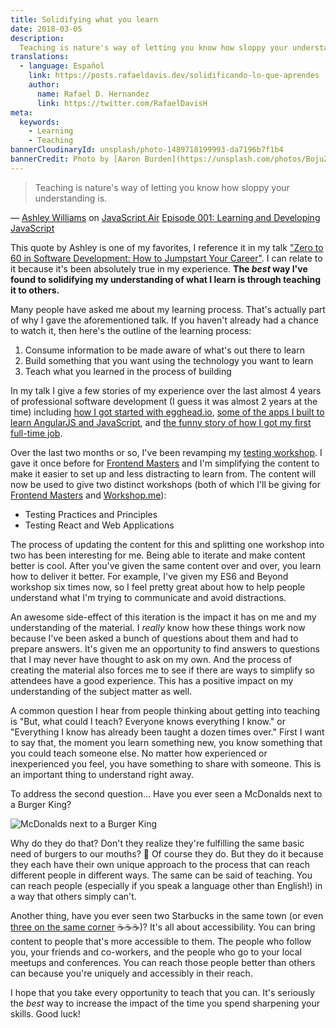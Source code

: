 ```yaml
---
title: Solidifying what you learn
date: 2018-03-05
description:
  Teaching is nature's way of letting you know how sloppy your understanding is.
translations:
  - language: Español
    link: https://posts.rafaeldavis.dev/solidificando-lo-que-aprendes
    author:
      name: Rafael D. Hernandez
      link: https://twitter.com/RafaelDavisH
meta:
  keywords:
    - Learning
    - Teaching
bannerCloudinaryId: unsplash/photo-1489718199993-da7196b7f1b4
bannerCredit: Photo by [Aaron Burden](https://unsplash.com/photos/BojuZpqw4zM)
---
```


> Teaching is nature's way of letting you know how sloppy your understanding is.

— [Ashley Williams](https://twitter.com/ag_dubs) on
[JavaScript Air](https://javascriptair.com)
[Episode 001: Learning and Developing JavaScript](https://javascriptair.com/episodes/2015-12-16)

This quote by Ashley is one of my favorites, I reference it in my talk
["Zero to 60 in Software Development: How to Jumpstart Your Career"](https://youtu.be/-qPh6I2hfjw?list=PLV5CVI1eNcJgNqzNwcs4UKrlJdhfDjshf).
I can relate to it because it's been absolutely true in my experience. **The
_best_ way I've found to solidifying my understanding of what I learn is through
teaching it to others.**

Many people have asked me about my learning process. That's actually part of why
I gave the aforementioned talk. If you haven't already had a chance to watch it,
then here's the outline of the learning process:

1.  Consume information to be made aware of what's out there to learn
2.  Build something that you want using the technology you want to learn
3.  Teach what you learned in the process of building

In my talk I give a few stories of my experience over the last almost 4 years of
professional software development (I guess it was almost 2 years at the time)
including
[how I got started with egghead.io](https://youtu.be/-qPh6I2hfjw?t=22m1s),
[some of the apps I built to learn AngularJS and JavaScript](https://youtu.be/-qPh6I2hfjw?t=10m42s),
and
[the funny story of how I got my first full-time job](https://youtu.be/-qPh6I2hfjw?t=14m31s).

Over the last two months or so, I've been revamping my
[testing workshop](https://github.com/kentcdodds/testing-workshop). I gave it
once before for
[Frontend Masters](https://frontendmasters.com/courses/testing-javascript) and
I'm simplifying the content to make it easier to set up and less distracting to
learn from. The content will now be used to give two distinct workshops (both of
which I'll be giving for [Frontend Masters](https://frontendmasters.com) and
[Workshop.me](https://twitter.com/workshop_me)):

- Testing Practices and Principles
- Testing React and Web Applications

The process of updating the content for this and splitting one workshop into two
has been interesting for me. Being able to iterate and make content better is
cool. After you've given the same content over and over, you learn how to
deliver it better. For example, I've given my ES6 and Beyond workshop six times
now, so I feel pretty great about how to help people understand what I'm trying
to communicate and avoid distractions.

An awesome side-effect of this iteration is the impact it has on me and my
understanding of the material. I _really_ know how these things work now because
I've been asked a bunch of questions about them and had to prepare answers. It's
given me an opportunity to find answers to questions that I may never have
thought to ask on my own. And the process of creating the material also forces
me to see if there are ways to simplify so attendees have a good experience.
This has a positive impact on my understanding of the subject matter as well.

A common question I hear from people thinking about getting into teaching is
"But, what could I teach? Everyone knows everything I know." or "Everything I
know has already been taught a dozen times over." First I want to say that, the
moment you learn something new, you know something that you could teach someone
else. No matter how experienced or inexperienced you feel, you have something to
share with someone. This is an important thing to understand right away.

To address the second question... Have you ever seen a McDonalds next to a
Burger King?

![McDonalds next to a Burger King](https://res.cloudinary.com/kentcdodds-com/image/upload/v1625033336/kentcdodds.com/content/blog/solidifying-what-you-learn/0.jpg)

Why do they do that? Don't they realize they're fulfilling the same basic need
of burgers to our mouths? 🍔 Of course they do. But they do it because they each
have their own unique approach to the process that can reach different people in
different ways. The same can be said of teaching. You can reach people
(especially if you speak a language other than English!) in a way that others
simply can't.

Another thing, have you ever seen two Starbucks in the same town (or even
[three on the same corner](https://blog.seattlepi.com/thebigblog/2009/09/18/three-starbucks-on-one-houston-corner)
☕️☕️☕️)? It's all about accessibility. You can bring content to people that's
more accessible to them. The people who follow you, your friends and co-workers,
and the people who go to your local meetups and conferences. You can reach those
people better than others can because you're uniquely and accessibly in their
reach.

I hope that you take every opportunity to teach that you can. It's seriously the
_best_ way to increase the impact of the time you spend sharpening your skills.
Good luck!
